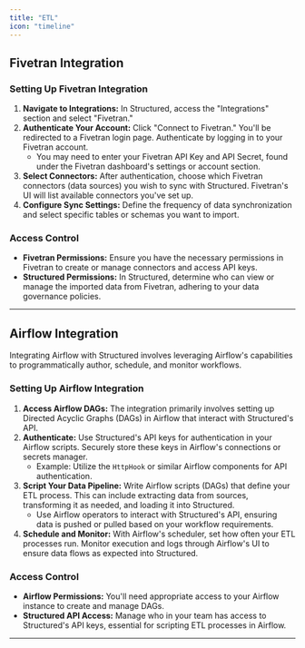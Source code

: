 ```yaml
---
title: "ETL"
icon: "timeline"
---
```


<CardGroup cols={2}>
  <Card title="Fivetran" icon="f" href="#fivetran-integration"></Card>
  <Card title="Airflow" icon="a" href="#airflow-integration"></Card>
</CardGroup>

## Fivetran Integration

### Setting Up Fivetran Integration

1. **Navigate to Integrations:** In Structured, access the "Integrations" section and select "Fivetran."
2. **Authenticate Your Account:** Click "Connect to Fivetran." You'll be redirected to a Fivetran login page. Authenticate by logging in to your Fivetran account.
   - You may need to enter your Fivetran API Key and API Secret, found under the Fivetran dashboard's settings or account section.
3. **Select Connectors:** After authentication, choose which Fivetran connectors (data sources) you wish to sync with Structured. Fivetran's UI will list available connectors you've set up.
4. **Configure Sync Settings:** Define the frequency of data synchronization and select specific tables or schemas you want to import.

### Access Control

- **Fivetran Permissions:** Ensure you have the necessary permissions in Fivetran to create or manage connectors and access API keys.
- **Structured Permissions:** In Structured, determine who can view or manage the imported data from Fivetran, adhering to your data governance policies.

---

## Airflow Integration

Integrating Airflow with Structured involves leveraging Airflow's capabilities to programmatically author, schedule, and monitor workflows.

### Setting Up Airflow Integration

1. **Access Airflow DAGs:** The integration primarily involves setting up Directed Acyclic Graphs (DAGs) in Airflow that interact with Structured's API.
2. **Authenticate:** Use Structured's API keys for authentication in your Airflow scripts. Securely store these keys in Airflow's connections or secrets manager.
   - Example: Utilize the `HttpHook` or similar Airflow components for API authentication.
3. **Script Your Data Pipeline:** Write Airflow scripts (DAGs) that define your ETL process. This can include extracting data from sources, transforming it as needed, and loading it into Structured.
   - Use Airflow operators to interact with Structured's API, ensuring data is pushed or pulled based on your workflow requirements.
4. **Schedule and Monitor:** With Airflow's scheduler, set how often your ETL processes run. Monitor execution and logs through Airflow's UI to ensure data flows as expected into Structured.

### Access Control

- **Airflow Permissions:** You'll need appropriate access to your Airflow instance to create and manage DAGs.
- **Structured API Access:** Manage who in your team has access to Structured's API keys, essential for scripting ETL processes in Airflow.

---
